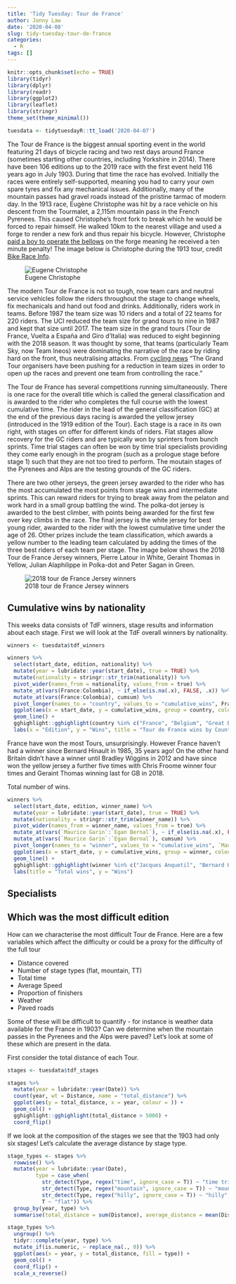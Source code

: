 ```yaml
---
title: 'Tidy Tuesday: Tour de France'
author: Jonny Law
date: '2020-04-08'
slug: tidy-tuesday-tour-de-france
categories:
  - R
tags: []
---
```


```r
knitr::opts_chunk$set(echo = TRUE)
library(tidyr) 
library(dplyr)
library(readr)
library(ggplot2)
library(leaflet)
library(stringr)
theme_set(theme_minimal())
```

```r
tuesdata <- tidytuesdayR::tt_load('2020-04-07')
```

The Tour de France is the biggest annual sporting event in the world featuring 21 days of bicycle racing and two rest days around France (sometimes starting other countries, including Yorkshire in 2014). There have been 106 editions up to the 2019 race with the first event held 116 years ago in July 1903. During that time the race has evolved. Initially the races were entirely self-supported, meaning you had to carry your own spare tyres and fix any mechanical issues. Additionally, many of the mountain passes had gravel roads instead of the pristine tarmac of modern day. In the 1913 race, Eugène Christophe was hit by a race vehicle on his descent from the Tourmalet, a 2,115m mountain pass in the French Pyrenees. This caused Christophe's front fork to break which he would be forced to repair himself. He walked 10km to the nearest village and used a forge to render a new fork and thus repair his bicycle. However, Christophe [paid a boy to operate the bellows](http://www.veloarchive.com/races/tour/1913.php) on the forge meaning he received a ten minute penalty! The image below is Christophe during the 1913 tour, credit [Bike Race Info](http://bikeraceinfo.com/tdf/tdf1913.html).

![Eugene Christophe](/blog/tidy-tuesday-tour-de-france_files/1913-christophe1.jpg)

The modern Tour de France is not so tough, now team cars and neutral service vehicles follow the riders throughout the stage to change wheels, fix mechanicals and hand out food and drinks. Additionally, riders work in teams. Before 1987 the team size was 10 riders and a total of 22 teams for 220 riders. The UCI reduced the team size for grand tours to nine in 1987 and kept that size until 2017. The team size in the grand tours (Tour de France, Vuelta a España and Giro d'Italia) was reduced to eight beginning with the 2018 season. It was thought by some, that teams (particularly Team Sky, now Team Ineos) were dominating the narrative of the race by riding hard on the front, thus neutralising attacks. From [cycling news](https://www.cyclingnews.com/news/uci-approves-reduced-team-sizes-for-2018/) "The Grand Tour organisers have been pushing for a reduction in team sizes in order to open up the races and prevent one team from controlling the race." 

The Tour de France has several competitions running simultaneously. There is one race for the overall title which is called the general classification and is awarded to the rider who completes the full course with the lowest cumulative time. The rider in the lead of the general classification (GC) at the end of the previous days racing is awarded the yellow jersey (introduced in the 1919 edition of the Tour). Each stage is a race in its own right, with stages on offer for different kinds of riders. Flat stages allow recovery for the GC riders and are typically won by sprinters from bunch sprints. Time trial stages can often be won by time trial specialists providing they come early enough in the program (such as a prologue stage before stage 1) such that they are not too tired to perform. The moutain stages of the Pyrenees and Alps are the testing grounds of the GC riders. 

There are two other jerseys, the green jersey awarded to the rider who has the most accumulated the most points from stage wins and intermediate sprints. This can reward riders for trying to break away from the pelaton and work hard in a small group battling the wind. The polka-dot jersey is awarded to the best climber, with points being awarded for the first few over key climbs in the race. The final jersey is the white jersey for best young rider, awarded to the rider with the lowest cumulative time under the age of 26. Other prizes include the team classification, which awards a yellow number to the leading team calculated by adding the times of the three best riders of each team per stage. The image below shows the 2018 Tour de France Jersey winners, Pierre Latour in White, Geraint Thomas in Yellow, Julian Alaphilippe in Polka-dot and Peter Sagan in Green.

![2018 tour de France Jersey winners](/blog/tidy-tuesday-tour-de-france_files/tour-de-france-jersey-winners-2019_1kmrquz26n90e1nkfth5ge9bew.jpg)

## Cumulative wins by nationality

This weeks data consists of TdF winners, stage results and information about each stage. First we will look at the TdF overall winners by nationality.

```r
winners <- tuesdata$tdf_winners

winners %>% 
  select(start_date, edition, nationality) %>% 
  mutate(year = lubridate::year(start_date), true = TRUE) %>% 
  mutate(nationality = stringr::str_trim(nationality)) %>% 
  pivot_wider(names_from = nationality, values_from = true) %>% 
  mutate_at(vars(France:Colombia), ~ if_else(is.na(.x), FALSE, .x)) %>% 
  mutate_at(vars(France:Colombia), cumsum) %>% 
  pivot_longer(names_to = "country", values_to = "cumulative_wins", France:Colombia) %>% 
  ggplot(aes(x = start_date, y = cumulative_wins, group = country, colour = country)) +
  geom_line() +
  gghighlight::gghighlight(country %in% c("France", "Belgium", "Great Britain")) +
  labs(x = "Edition", y = "Wins", title = "Tour de France wins by Country")
```

France have won the most Tours, unsurprisingly. However France haven't had a winner since Bernard Hinault in 1985, 35 years ago! On the other hand Britain didn't have a winner until Bradley Wiggins in 2012 and have since won the yellow jersey a further five times with Chris Froome winner four times and Geraint Thomas winning last for GB in 2018.

Total number of wins. 

```r
winners %>% 
  select(start_date, edition, winner_name) %>% 
  mutate(year = lubridate::year(start_date), true = TRUE) %>% 
  mutate(nationality = stringr::str_trim(winner_name)) %>% 
  pivot_wider(names_from = winner_name, values_from = true) %>% 
  mutate_at(vars(`Maurice Garin`:`Egan Bernal`), ~ if_else(is.na(.x), FALSE, .x)) %>% 
  mutate_at(vars(`Maurice Garin`:`Egan Bernal`), cumsum) %>% 
  pivot_longer(names_to = "winner", values_to = "cumulative_wins", `Maurice Garin`:`Egan Bernal`) %>% 
  ggplot(aes(x = start_date, y = cumulative_wins, group = winner, colour = winner)) +
  geom_line() +
  gghighlight::gghighlight(winner %in% c("Jacques Anquetil", "Bernard Hinault", "Eddy Merckx", "Miguel Induráin", "Lance Armstrong")) + 
  labs(title = "Total wins", y = "Wins")
```

## Specialists

## Which was the most difficult edition

How can we characterise the most difficult Tour de France. Here are a few variables which affect the difficulty or could be a proxy for the difficulty of the full tour

* Distance covered
* Number of stage types (flat, mountain, TT)
* Total time
* Average Speed
* Proportion of finishers
* Weather
* Paved roads

Some of these will be difficult to quantify - for instance is weather data available for the France in 1903? Can we determine when the mountain passes in the Pyrenees and the Alps were paved? Let's look at some of these which are present in the data.

First consider the total distance of each Tour.

```r
stages <- tuesdata$tdf_stages

stages %>% 
  mutate(year = lubridate::year(Date)) %>% 
  count(year, wt = Distance, name = "total_distance") %>% 
  ggplot(aes(y = total_distance, x = year, colour = )) + 
  geom_col() +
  gghighlight::gghighlight(total_distance > 5000) +
  coord_flip()
```

If we look at the composition of the stages we see that the 1903 had only six stages! Let's calculate the average distance by stage type.

```r
stage_types <- stages %>% 
  rowwise() %>% 
  mutate(year = lubridate::year(Date),
         type = case_when(
           str_detect(Type, regex("time", ignore_case = T)) ~ "time trial",
           str_detect(Type, regex("mountain", ignore_case = T)) ~ "mountain",
           str_detect(Type, regex("hilly", ignore_case = T)) ~ "hilly",
           T ~ "flat")) %>% 
  group_by(year, type) %>% 
  summarise(total_distance = sum(Distance), average_distance = mean(Distance))

stage_types %>%
  ungroup() %>%
  tidyr::complete(year, type) %>% 
  mutate_if(is.numeric, ~ replace_na(., 0)) %>% 
  ggplot(aes(x = year, y = total_distance, fill = type)) +
  geom_col() +
  coord_flip() +
  scale_x_reverse()
```

